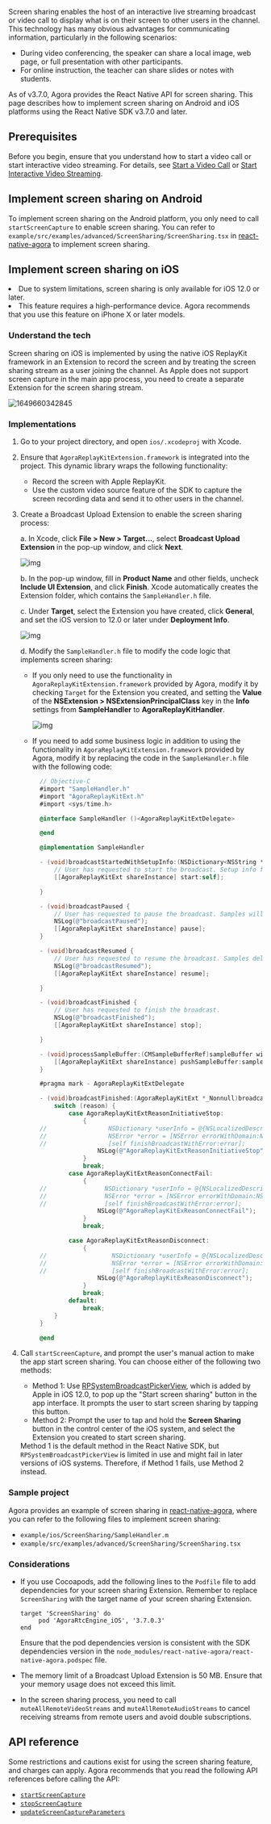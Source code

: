 <PlatformWrapper platform="react-native">

Screen sharing enables the host of an interactive live streaming broadcast or video call to display what is on their screen to other users in the channel. This technology has many obvious advantages for communicating information, particularly in the following scenarios:

- During video conferencing, the speaker can share a local image, web page, or full presentation with other participants.
- For online instruction, the teacher can share slides or notes with students.

As of v3.7.0, Agora provides the React Native API for screen sharing. This page describes how to implement screen sharing on Android and iOS platforms using the React Native SDK v3.7.0 and later.

## Prerequisites

Before you begin, ensure that you understand how to start a video call or start interactive video streaming. For details, see [Start a Video Call](./Video/start_call_react_native?platform=React%20Native) or [Start Interactive Video Streaming](./Interactive%20Broadcast/start_live_react_native?platform=React%20Native).

## Implement screen sharing on Android

To implement screen sharing on the Android platform, you only need to call `startScreenCapture` to enable screen sharing. You can refer to `example/src/examples/advanced/ScreenSharing/ScreenSharing.tsx` in [react-native-agora](https://github.com/AgoraIO-Community/react-native-agora) to implement screen sharing.

## Implement screen sharing on iOS

<div class="alert note">
<li>Due to system limitations, screen sharing is only available for iOS 12.0 or later.</li>
<li>This feature requires a high-performance device. Agora recommends that you use this feature on iPhone X or later models.</li>
</div>


### Understand the tech

Screen sharing on iOS is implemented by using the native iOS ReplayKit framework in an Extension to record the screen and by treating the screen sharing stream as a user joining the channel. As Apple does not support screen capture in the main app process, you need to create a separate Extension for the screen sharing stream.

![1649660342845](https://web-cdn.agora.io/docs-files/1649660342845)

### Implementations

1. Go to your project directory, and open `ios/.xcodeproj` with Xcode.

2. Ensure that `AgoraReplayKitExtension.framework` is integrated into the project. This dynamic library wraps the following functionality:

   - Record the screen with Apple ReplayKit.
   - Use the custom video source feature of the SDK to capture the screen recording data and send it to other users in the channel.

3. Create a Broadcast Upload Extension to enable the screen sharing process:

   a. In Xcode, click **File > New > Target...**, select **Broadcast Upload Extension** in the pop-up window, and click **Next**.

      ![img](https://web-cdn.agora.io/docs-files/1606368184836)

   b. In the pop-up window, fill in **Product Name** and other fields, uncheck **Include UI Extension**, and click **Finish**. Xcode automatically creates the Extension folder, which contains the `SampleHandler.h` file.

   c. Under **Target**, select the Extension you have created, click **General**, and set the iOS version to 12.0 or later under **Deployment Info**.

      ![img](https://web-cdn.agora.io/docs-files/1652254668249)

   d. Modify the `SampleHandler.h` file to modify the code logic that implements screen sharing:

      - If you only need to use the functionality in `AgoraReplayKitExtension.framework` provided by Agora, modify it by checking `Target` for the Extension you created, and setting the **Value** of the **NSExtension > NSExtensionPrincipalClass** key in the **Info** settings from **SampleHandler** to **AgoraReplayKitHandler**.

        ![img](https://web-cdn.agora.io/docs-files/1648112619203)

      - If you need to add some business logic in addition to using the functionality in `AgoraReplayKitExtension.framework` provided by Agora, modify it by replacing the code in the `SampleHandler.h` file with the following code:

        ```objective-c
          // Objective-C
          #import "SampleHandler.h"
          #import "AgoraReplayKitExt.h"
          #import <sys/time.h>

          @interface SampleHandler ()<AgoraReplayKitExtDelegate>

          @end

          @implementation SampleHandler

          - (void)broadcastStartedWithSetupInfo:(NSDictionary<NSString *,NSObject *> *)setupInfo {
              // User has requested to start the broadcast. Setup info from the UI extension can be supplied but optional.
              [[AgoraReplayKitExt shareInstance] start:self];

          }

          - (void)broadcastPaused {
              // User has requested to pause the broadcast. Samples will stop being delivered.
              NSLog(@"broadcastPaused");
              [[AgoraReplayKitExt shareInstance] pause];
          }

          - (void)broadcastResumed {
              // User has requested to resume the broadcast. Samples delivery will resume.
              NSLog(@"broadcastResumed");
              [[AgoraReplayKitExt shareInstance] resume];

          }

          - (void)broadcastFinished {
              // User has requested to finish the broadcast.
              NSLog(@"broadcastFinished");
              [[AgoraReplayKitExt shareInstance] stop];

          }

          - (void)processSampleBuffer:(CMSampleBufferRef)sampleBuffer withType:(RPSampleBufferType)sampleBufferType {
              [[AgoraReplayKitExt shareInstance] pushSampleBuffer:sampleBuffer withType:sampleBufferType];
          }

          #pragma mark - AgoraReplayKitExtDelegate

          - (void)broadcastFinished:(AgoraReplayKitExt *_Nonnull)broadcast reason:(AgoraReplayKitExtReason)reason {
              switch (reason) {
                  case AgoraReplayKitExtReasonInitiativeStop:
                      {
          //                 NSDictionary *userInfo = @{NSLocalizedDescriptionKey : @"Host app stop srceen capture"};
          //                 NSError *error = [NSError errorWithDomain:NSCocoaErrorDomain code:0 userInfo:userInfo];
          //                 [self finishBroadcastWithError:error];
                          NSLog(@"AgoraReplayKitExtReasonInitiativeStop");
                      }
                      break;
                  case AgoraReplayKitExtReasonConnectFail:
                      {
          //                NSDictionary *userInfo = @{NSLocalizedDescriptionKey : @"Connect host app fail need startScreenCapture in host app"};
          //                NSError *error = [NSError errorWithDomain:NSCocoaErrorDomain code:0 userInfo:userInfo];
          //                [self finishBroadcastWithError:error];
                          NSLog(@"AgoraReplayKitExReasonConnectFail");
                      }
                      break;

                  case AgoraReplayKitExtReasonDisconnect:
                      {
          //                  NSDictionary *userInfo = @{NSLocalizedDescriptionKey : @"disconnect with host app"};
          //                  NSError *error = [NSError errorWithDomain:NSCocoaErrorDomain code:0 userInfo:userInfo];
          //                  [self finishBroadcastWithError:error];
                          NSLog(@"AgoraReplayKitExReasonDisconnect");
                      }
                      break;
                  default:
                      break;
              }
          }

          @end
        ```

4. Call `startScreenCapture`, and prompt the user's manual action to make the app start screen sharing. You can choose either of the following two methods:

   - Method 1: Use [RPSystemBroadcastPickerView](https://developer.apple.com/documentation/replaykit/rpsystembroadcastpickerview), which is added by Apple in iOS 12.0, to pop up the "Start screen sharing" button in the app interface. It prompts the user to start screen sharing by tapping this button.
   - Method 2: Prompt the user to tap and hold the **Screen Sharing** button in the control center of the iOS system, and select the Extension you created to start screen sharing.

   <div class="alert note">Method 1 is the default method in the React Native SDK, but <code>RPSystemBroadcastPickerView</code> is limited in use and might fail in later versions of iOS systems. Therefore, if Method 1 fails, use Method 2 instead.</div>

### Sample project

Agora provides an example of screen sharing in [react-native-agora](https://github.com/AgoraIO-Community/react-native-agora), where you can refer to the following files to implement screen sharing:

- `example/ios/ScreenSharing/SampleHandler.m`
- `example/src/examples/advanced/ScreenSharing/ScreenSharing.tsx`

### Considerations

- If you use Cocoapods, add the following lines to the `Podfile` file to add dependencies for your screen sharing Extension. Remember to replace `ScreenSharing` with the target name of your screen sharing Extension.

  ```
  target 'ScreenSharing' do
       pod 'AgoraRtcEngine_iOS', '3.7.0.3'
  end
  ```

  <div class="alert note">Ensure that the pod dependencies version is consistent with the SDK dependencies version in the  <code>node_modules/react-native-agora/react-native-agora.podspec</code> file.</div>

- The memory limit of a Broadcast Upload Extension is 50 MB. Ensure that your memory usage does not exceed this limit.

- In the screen sharing process, you need to call `muteAllRemoteVideoStreams` and `muteAllRemoteAudioStreams` to cancel receiving streams from remote users and avoid double subscriptions.


## API reference

Some restrictions and cautions exist for using the screen sharing feature, and charges can apply. Agora recommends that you read the following API references before calling the API:

- [`startScreenCapture` ](https://docs.agora.io/en/Interactive%20Broadcast/API%20Reference/react_native/v3.7.0/classes/rtcengine.html#startscreencapture)
- [`stopScreenCapture`](https://docs.agora.io/en/Interactive%20Broadcast/API%20Reference/react_native/v3.7.0/classes/rtcengine.html#stopscreencapture)
- [`updateScreenCaptureParameters`](https://docs.agora.io/en/Interactive%20Broadcast/API%20Reference/react_native/v3.7.0/classes/rtcengine.html#updatescreencaptureparameters)

</PlatformWrapper>